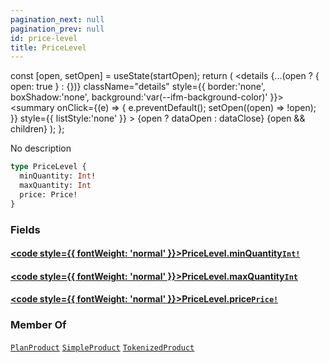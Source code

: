 ```yaml
---
pagination_next: null
pagination_prev: null
id: price-level
title: PriceLevel
---
```









  const [open, setOpen] = useState(startOpen);
  return (
    <details {...(open ? { open: true } : {})} className="details" style={{ border:'none', boxShadow:'none', background:'var(--ifm-background-color)' }}>
      <summary
        onClick={(e) => {
          e.preventDefault();
          setOpen((open) => !open);
        }}
        style={{ listStyle:'none' }}
      >
      {open ? dataOpen : dataClose}
      </summary>
      {open && children}
    </details>
  );
};








No description


```graphql
type PriceLevel {
  minQuantity: Int!
  maxQuantity: Int
  price: Price!
}
```




### Fields

#### [<code style={{ fontWeight: 'normal' }}>PriceLevel.<b>minQuantity</b></code>](#)<Bullet />[`Int!`](/types/scalars/int.mdx) <Badge class="badge badge--secondary" text="non-null"/> <Badge class="badge badge--secondary" text="scalar"/> 



#### [<code style={{ fontWeight: 'normal' }}>PriceLevel.<b>maxQuantity</b></code>](#)<Bullet />[`Int`](/types/scalars/int.mdx) <Badge class="badge badge--secondary" text="scalar"/> 



#### [<code style={{ fontWeight: 'normal' }}>PriceLevel.<b>price</b></code>](#)<Bullet />[`Price!`](/types/objects/price.mdx) <Badge class="badge badge--secondary" text="non-null"/> <Badge class="badge badge--secondary" text="object"/> 







### Member Of

[`PlanProduct`](/types/objects/plan-product.mdx)  <Badge class="badge badge--secondary" text="object"/><Bullet />[`SimpleProduct`](/types/objects/simple-product.mdx)  <Badge class="badge badge--secondary" text="object"/><Bullet />[`TokenizedProduct`](/types/objects/tokenized-product.mdx)  <Badge class="badge badge--secondary" text="object"/>

